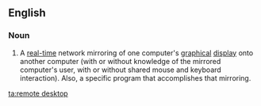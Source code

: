 ==English==
{{wikipedia|dab=remote desktop}}

===Noun===
{{en-noun}}

# {{lb|en|computing}} A [[real-time]] network mirroring of one computer's [[graphical]] [[display]] onto another computer (with or without knowledge of the mirrored computer's user, with or without shared mouse and keyboard interaction). Also, a specific program that accomplishes that mirroring.

[[ta:remote desktop]]